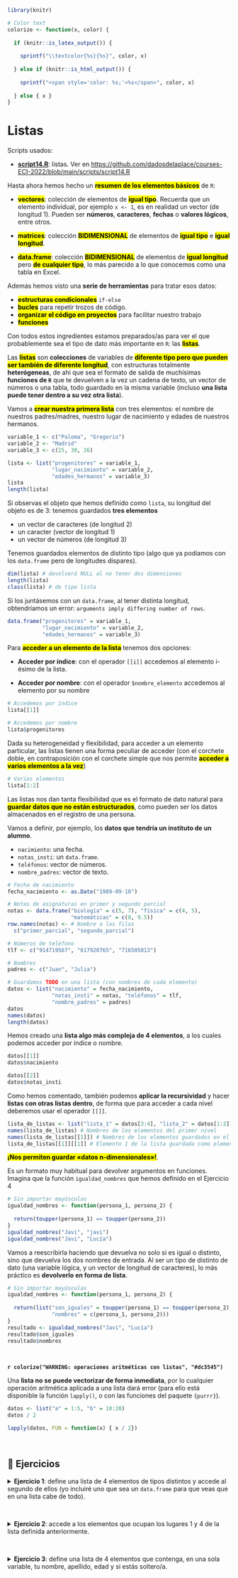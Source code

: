 ```r
library(knitr)

# Color text
colorize <- function(x, color) {
  
  if (knitr::is_latex_output()) {
    
    sprintf("\\textcolor{%s}{%s}", color, x)
    
  } else if (knitr::is_html_output()) {
    
    sprintf("<span style='color: %s;'>%s</span>", color, x)
    
  } else { x }
}
```

# Listas {#listas}

:::: {.blackbox data-latex=""}

Scripts usados:

* [**script14.R**](https://github.com/dadosdelaplace/courses-ECI-2022/blob/main/scripts/script14.R): listas.  Ver en <https://github.com/dadosdelaplace/courses-ECI-2022/blob/main/scripts/script14.R>
::::

Hasta ahora hemos hecho un <mark>**resumen de los elementos básicos**</mark> de `R`:

* <mark>**vectores**</mark>: colección de elementos de <mark>**igual tipo**</mark>. Recuerda que un elemento individual, por ejemplo `x <- 1`, es en realidad un vector (de longitud 1). Pueden ser **números**, **caracteres**, **fechas** o **valores lógicos**, entre otros.

* <mark>**matrices**</mark>: colección <mark> **BIDIMENSIONAL**</mark> de elementos de <mark>**igual tipo**</mark> e <mark>**igual longitud**</mark>.

* <mark>**data.frame**</mark>: colección <mark> **BIDIMENSIONAL**</mark> de elementos de <mark>**igual longitud**</mark> pero <mark>**de cualquier tipo**</mark>, lo más parecido a lo que conocemos como una tabla en Excel.


Además hemos visto una **serie de herramientas** para tratar esos datos:

* <mark>**estructuras condicionales**</mark> `if-else`
* <mark>**bucles**</mark> para repetir trozos de código.
* <mark>**organizar el código en proyectos**</mark> para facilitar nuestro trabajo
* <mark>**funciones**</mark>

Con todos estos ingredientes estamos preparados/as para ver el que probablemente sea el tipo de dato más importante en `R`: las <mark>**listas**</mark>.

Las <mark>**listas**</mark> son **colecciones** de variables de <mark>**diferente tipo pero que pueden ser también de diferente longitud**</mark>, con estructuras totalmente **heterógeneas**, de ahí que sea el formato de salida de muchísimas **funciones de `R`** que te devuelven a la vez un cadena de texto, un vector de números o una tabla, todo guardado en la misma variable (incluso **una lista puede tener dentro a su vez otra lista**).

Vamos a <mark>**crear nuestra primera lista**</mark> con tres elementos: el nombre de nuestros padres/madres, nuestro lugar de nacimiento y edades de nuestros hermanos.

```r
variable_1 <- c("Paloma", "Gregorio")
variable_2 <- "Madrid"
variable_3 <- c(25, 30, 26)

lista <- list("progenitores" = variable_1,
              "lugar_nacimiento" = variable_2,
              "edades_hermanos" = variable_3)
lista
length(lista)
```

Si observas el objeto que hemos definido como `lista`, su longitud del objeto es de 3: tenemos guardados **tres elementos**

* un vector de caracteres (de longitud 2)
* un caracter (vector de longitud 1)
* un vector de números (de longitud 3)

Tenemos guardados elementos de distinto tipo (algo que ya podíamos con los `data.frame` pero de longitudes dispares).

```r
dim(lista) # devolverá NULL al no tener dos dimensiones
length(lista)
class(lista) # de tipo lista
```

Si los juntásemos con un `data.frame`, al tener distinta longitud, obtendríamos un error: `arguments imply differing number of rows`.

```r
data.frame("progenitores" = variable_1,
           "lugar_nacimiento" = variable_2,
           "edades_hermanos" = variable_3)
```

Para <mark>**acceder a un elemento de la lista**</mark> tenemos dos opciones:

- **Acceder por índice**: con el operador `[[i]]` accedemos al elemento i-ésimo de la lista.

- **Acceder por nombre**: con el operador `$nombre_elemento` accedemos al elemento por su nombre

```r
# Accedemos por índice
lista[[1]]

# Accedemos por nombre
lista$progenitores
```

Dada su heterogeneidad y flexibilidad, para acceder a un elemento particular, las listas tienen una forma peculiar de acceder (con el corchete doble, en contraposición con el corchete simple que nos permite <mark>**acceder a varios elementos a la vez**</mark>)

```r
# Varios elementos
lista[1:2]
```

Las listas nos dan tanta flexibilidad que es el formato de dato natural para <mark>**guardar datos que no están estructurados**</mark>, como pueden ser los datos almacenados en el registro de una persona.

Vamos a definir, por ejemplo, los **datos que tendría un instituto de un alumno**.

* `nacimiento`: una fecha.
* `notas_insti`: un `data.frame`.
* `teléfonos`: vector de números.
* `nombre_padres`: vector de texto.

```r
# Fecha de nacimiento
fecha_nacimiento <- as.Date("1989-09-10")

# Notas de asignaturas en primer y segundo parcial
notas <- data.frame("biología" = c(5, 7), "física" = c(4, 5),
                    "matemáticas" = c(8, 9.5))
row.names(notas) <- # Nombre a las filas
  c("primer_parcial", "segundo_parcial")

# Números de teléfono
tlf <- c("914719567", "617920765", "716505013")

# Nombres
padres <- c("Juan", "Julia")

# Guardamos TODO en una lista (con nombres de cada elemento)
datos <- list("nacimiento" = fecha_nacimiento,
              "notas_insti" = notas, "teléfonos" = tlf,
              "nombre_padres" = padres)
datos
names(datos)
length(datos)
``` 

Hemos creado una **lista algo más compleja de 4 elementos**, a los cuales podemos acceder por índice o nombre.


```r
datos[[1]]
datos$nacimiento

datos[[2]]
datos$notas_insti
```

Como hemos comentado, también podemos **aplicar la recursividad** y hacer **listas con otras listas dentro**, de forma que para acceder a cada nivel deberemos usar el operador `[[]]`.

```r

lista_de_listas <- list("lista_1" = datos[3:4], "lista_2" = datos[1:2])
names(lista_de_listas) # Nombres de los elementos del primer nivel
names(lista_de_listas[[1]]) # Nombres de los elementos guardados en el primer elemento, que es a su vez una lista
lista_de_listas[[1]][[1]] # Elemento 1 de la lista guardada como elemento 1 de la lista superior
```

<mark>**¡Nos permiten guardar «datos n-dimensionales»!**</mark>.

Es un formato muy habitual para devolver argumentos en funciones. Imagina que la función `igualdad_nombres` que hemos definido en el Ejercicio 4 

```r
# Sin importar mayúsculas
igualdad_nombres <- function(persona_1, persona_2) {
  
  return(toupper(persona_1) == toupper(persona_2))
}
igualdad_nombres("Javi", "javi")
igualdad_nombres("Javi", "Lucía")
```

Vamos a reescribirla haciendo que devuelva no solo si es igual o distinto, sino que devuelva los dos nombres de entrada. Al ser un tipo de distinto de dato (una variable lógica, y un vector de longitud de caracteres), lo más práctico es **devolverlo en forma de lista**.

```r
# Sin importar mayúsculas
igualdad_nombres <- function(persona_1, persona_2) {
  
  return(list("son_iguales" = toupper(persona_1) == toupper(persona_2),
              "nombres" = c(persona_1, persona_2)))
}
resultado <- igualdad_nombres("Javi", "Lucía")
resultado$son_iguales
resultado$nombres
```

&nbsp;

**`r colorize("WARNING: operaciones aritméticas con listas", "#dc3545")`**

Una **lista no se puede vectorizar de forma inmediata**, por lo cualquier operación aritmética aplicada a una lista dará error (para ello está disponible la función `lapply()`, o con las funciones del paquete `{purrr}`).

```r
datos <- list("a" = 1:5, "b" = 10:20)
datos / 2
``` 

```r
lapply(datos, FUN = function(x) { x / 2})
``` 

&nbsp;

## 📝 Ejercicios

<details>
  <summary><strong>Ejercicio 1</strong>: define una lista de 4 elementos de tipos distintos y accede al segundo de ellos (yo incluiré uno que sea un `data.frame` para que veas que en una lista cabe de todo).</summary>
  
<!-- toc -->
- Solución:

```r
# Ejemplo: lista con texto, numérico, lógico y un data.frame
lista_ejemplo <- list("nombre" = "Javier", "cp" = 28019,
                      "soltero" = TRUE,
                      "notas" = data.frame("mates" = c(7.5, 8, 9),
                                           "lengua" = c(10, 5, 6)))
lista_ejemplo

# Longitud
length(lista_ejemplo)

# Accedemos al elemento dos
lista_ejemplo[[2]]
```

</details>

&nbsp; 

<details>
  <summary><strong>Ejercicio 2</strong>: accede a los elementos que ocupan los lugares 1 y 4 de la lista definida anteriormente.</summary>
  
  
<!-- toc -->
- Solución:

```r
# Accedemos al 1 y al 4
lista_ejemplo[c(1, 4)]
```

Otra opción es acceder con los nombres

```r
# Accedemos al 1 y al 4
lista_ejemplo$nombre
lista_ejemplo$notas

lista_ejemplo[c("nombre", "notas")]
```

</details>

&nbsp; 


<details>
  <summary><strong>Ejercicio 3</strong>: define una lista de 4 elementos que contenga, en una sola variable, tu nombre, apellido, edad y si estás soltero/a.</summary>
  
  
<!-- toc -->
- Solución:

```r
library(lubridate)
# Creamos lista: con lubridate calculamos la diferencia de años desde la fecha de nuestro nacimiento hasta hoy (sea cuando sea hoy)
lista_personal <- list("nombre" = "Javier",
                       "apellidos" = "Álvarez Liébana",
                       "edad" = 32,
                       "soltero" = TRUE)
lista_personal
```

</details>




